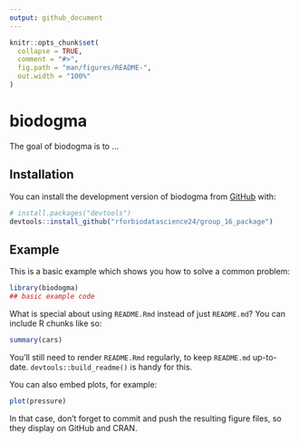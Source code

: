 ```yaml
---
output: github_document
---
```


<!-- README.md is generated from README.Rmd. Please edit that file -->

```r
knitr::opts_chunk$set(
  collapse = TRUE,
  comment = "#>",
  fig.path = "man/figures/README-",
  out.width = "100%"
)
```

# biodogma

<!-- badges: start -->

<!-- badges: end -->

The goal of biodogma is to ...

## Installation

You can install the development version of biodogma from [GitHub](https://github.com/) with:

``` r
# install.packages("devtools")
devtools::install_github("rforbiodatascience24/group_16_package")
```

## Example

This is a basic example which shows you how to solve a common problem:

```r
library(biodogma)
## basic example code
```

What is special about using `README.Rmd` instead of just `README.md`? You can include R chunks like so:

```r
summary(cars)
```

You'll still need to render `README.Rmd` regularly, to keep `README.md` up-to-date. `devtools::build_readme()` is handy for this.

You can also embed plots, for example:

```r
plot(pressure)
```

In that case, don't forget to commit and push the resulting figure files, so they display on GitHub and CRAN.

